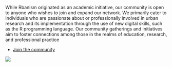 While Rbanism originated as an academic initiative, our community is open to anyone who wishes to join and expand our network. We primarily cater to individuals who are passionate about or professionally involved in urban research and its implementation through the use of new digital skills, such as the R programming language. Our community gatherings and initiatives aim to foster connections among those in the realms of education, research, and professional practice

<ul class="member-registration-form-link-list">
<li class="member-registration-form-list-item">[Join the community](https://forms.office.com/e/25Va69R1h2)</li>
</ul>

![](https://placehold.co/1920x1080)